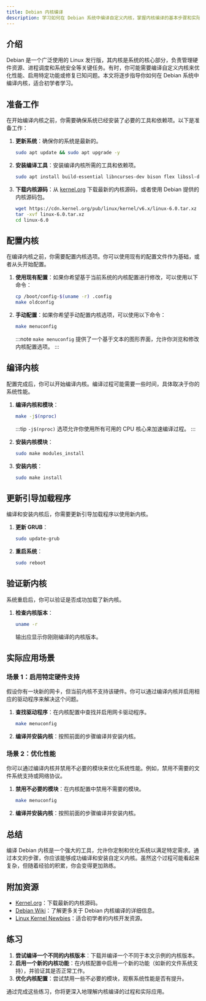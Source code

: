 ```yaml
---
title: Debian 内核编译
description: 学习如何在 Debian 系统中编译自定义内核，掌握内核编译的基本步骤和实际应用场景。
---
```


## 介绍

Debian 是一个广泛使用的 Linux 发行版，其内核是系统的核心部分，负责管理硬件资源、进程调度和系统安全等关键任务。有时，你可能需要编译自定义内核来优化性能、启用特定功能或修复已知问题。本文将逐步指导你如何在 Debian 系统中编译内核，适合初学者学习。

## 准备工作

在开始编译内核之前，你需要确保系统已经安装了必要的工具和依赖项。以下是准备工作：

1. **更新系统**：确保你的系统是最新的。
   ```bash
   sudo apt update && sudo apt upgrade -y
   ```

2. **安装编译工具**：安装编译内核所需的工具和依赖项。
   ```bash
   sudo apt install build-essential libncurses-dev bison flex libssl-dev libelf-dev
   ```

3. **下载内核源码**：从 [kernel.org](https://www.kernel.org/) 下载最新的内核源码，或者使用 Debian 提供的内核源码包。
   ```bash
   wget https://cdn.kernel.org/pub/linux/kernel/v6.x/linux-6.0.tar.xz
   tar -xvf linux-6.0.tar.xz
   cd linux-6.0
   ```

## 配置内核

在编译内核之前，你需要配置内核选项。你可以使用现有的配置文件作为基础，或者从头开始配置。

1. **使用现有配置**：如果你希望基于当前系统的内核配置进行修改，可以使用以下命令：
   ```bash
   cp /boot/config-$(uname -r) .config
   make oldconfig
   ```

2. **手动配置**：如果你希望手动配置内核选项，可以使用以下命令：
   ```bash
   make menuconfig
   ```

   :::note
   `make menuconfig` 提供了一个基于文本的图形界面，允许你浏览和修改内核配置选项。
   :::

## 编译内核

配置完成后，你可以开始编译内核。编译过程可能需要一些时间，具体取决于你的系统性能。

1. **编译内核和模块**：
   ```bash
   make -j$(nproc)
   ```

   :::tip
   `-j$(nproc)` 选项允许你使用所有可用的 CPU 核心来加速编译过程。
   :::

2. **安装内核模块**：
   ```bash
   sudo make modules_install
   ```

3. **安装内核**：
   ```bash
   sudo make install
   ```

## 更新引导加载程序

编译和安装内核后，你需要更新引导加载程序以使用新内核。

1. **更新 GRUB**：
   ```bash
   sudo update-grub
   ```

2. **重启系统**：
   ```bash
   sudo reboot
   ```

## 验证新内核

系统重启后，你可以验证是否成功加载了新内核。

1. **检查内核版本**：
   ```bash
   uname -r
   ```

   输出应显示你刚刚编译的内核版本。

## 实际应用场景

### 场景 1：启用特定硬件支持

假设你有一块新的网卡，但当前内核不支持该硬件。你可以通过编译内核并启用相应的驱动程序来解决这个问题。

1. **查找驱动程序**：在内核配置中查找并启用网卡驱动程序。
   ```bash
   make menuconfig
   ```

2. **编译并安装内核**：按照前面的步骤编译并安装内核。

### 场景 2：优化性能

你可以通过编译内核并禁用不必要的模块来优化系统性能。例如，禁用不需要的文件系统支持或网络协议。

1. **禁用不必要的模块**：在内核配置中禁用不需要的模块。
   ```bash
   make menuconfig
   ```

2. **编译并安装内核**：按照前面的步骤编译并安装内核。

## 总结

编译 Debian 内核是一个强大的工具，允许你定制和优化系统以满足特定需求。通过本文的步骤，你应该能够成功编译和安装自定义内核。虽然这个过程可能看起来复杂，但随着经验的积累，你会变得更加熟练。

## 附加资源

- [Kernel.org](https://www.kernel.org/)：下载最新的内核源码。
- [Debian Wiki](https://wiki.debian.org/BuildADebianKernelPackage)：了解更多关于 Debian 内核编译的详细信息。
- [Linux Kernel Newbies](https://kernelnewbies.org/)：适合初学者的内核开发资源。

## 练习

1. **尝试编译一个不同的内核版本**：下载并编译一个不同于本文示例的内核版本。
2. **启用一个新的内核功能**：在内核配置中启用一个新的功能（如新的文件系统支持），并验证其是否正常工作。
3. **优化内核配置**：尝试禁用一些不必要的模块，观察系统性能是否有提升。

通过完成这些练习，你将更深入地理解内核编译的过程和实际应用。